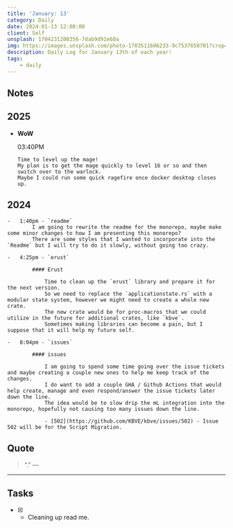 ```yaml
---
title: 'January: 13'
category: Daily
date: 2024-01-13 12:00:00
client: Self
unsplash: 1704231208356-7dab9d91e60a
img: https://images.unsplash.com/photo-1703511606233-9c7537658701?crop=entropy&cs=srgb&fm=jpg&ixid=MnwzNjM5Nzd8MHwxfHJhbmRvbXx8fHx8fHx8fDE2ODE3NDg2ODY&ixlib=rb-4.0.3&q=85
description: Daily Log for January 13th of each year!
tags:
    - daily
---
```


## Notes

## 2025

-   **WoW**

    03:40PM

        Time to level up the mage!
        My plan is to get the mage quickly to level 16 or so and then switch over to the warlock.
        Maybe I could run some quick ragefire once docker desktop closes up.

## 2024

    -   1:40pm - `readme`
            I am going to rewrite the readme for the monorepo, maybe make some minor changes to how I am presenting this monorepo?
            There are some styles that I wanted to incorporate into the `Readme` but I will try to do it slowly, without going too crazy.

    -   4:25pm - `erust`

            #### Erust

                Time to clean up the `erust` library and prepare it for the next version.
                So we need to replace the `applicationstate.rs` with a modular state system, however we might need to create a whole new crate.
                The new crate would be for proc-macros that we could utilize in the future for additional crates, like `kbve`. 
                Sometimes making libraries can become a pain, but I suppose that it will help my future self.

    -   8:04pm - `issues`

            #### issues
            
                I am going to spend some time going over the issue tickets and maybe creating a couple new ones to help me keep track of the changes.
                I do want to add a couple GHA / Github Actions that would help create, manage and even respond/answer the issue tickets later down the line.
                The idea would be to slow drip the mL integration into the monorepo, hopefully not causing too many issues down the line.

                - [502](https://github.com/KBVE/kbve/issues/502) - Issue 502 will be for the Script Migration.

## Quote

> “.”
> — <cite></cite>

---

## Tasks

-   [x] -   Cleaning up read me.
